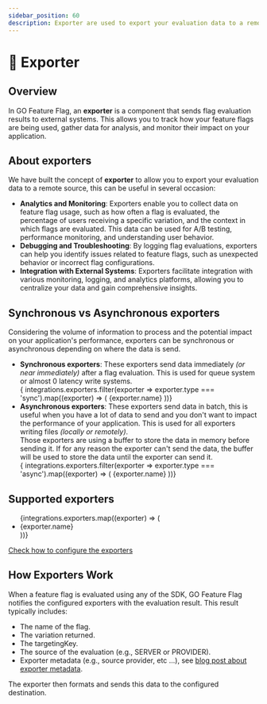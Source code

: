 ```yaml
---
sidebar_position: 60
description: Exporter are used to export your evaluation data to a remote source.
---
```


# 🚚 Exporter

## Overview
In GO Feature Flag, an **exporter** is a component that sends flag evaluation results to external systems.
This allows you to track how your feature flags are being used, gather data for analysis, and monitor their impact on your application.

## About exporters
We have built the concept of **exporter** to allow you to export your evaluation data to a remote source, this can be useful in several occasion:
- **Analytics and Monitoring**: Exporters enable you to collect data on feature flag usage, such as how often a flag is evaluated, the percentage of users receiving a specific variation, and the context in which flags are evaluated. This data can be used for A/B testing, performance monitoring, and understanding user behavior.
- **Debugging and Troubleshooting**: By logging flag evaluations, exporters can help you identify issues related to feature flags, such as unexpected behavior or incorrect flag configurations.
- **Integration with External Systems**: Exporters facilitate integration with various monitoring, logging, and analytics platforms, allowing you to centralize your data and gain comprehensive insights.

## Synchronous vs Asynchronous exporters
Considering the volume of information to process and the potential impact on your application's performance, exporters can be synchronous or asynchronous depending on where the data is send.

<ul>
  <li>
    <span><strong>Synchronous exporters</strong>: These exporters send data immediately <i>(or near immediately)</i> after a flag evaluation. This is used for queue system or almost 0 latency write systems.</span>
    <div className="flex gap-x-1 mt-1">
      {
        integrations.exporters.filter(exporter => exporter.type === 'sync').map((exporter) => (
          <span className="inline-flex items-center rounded-md bg-gray-50 px-2 py-1 text-xs font-medium text-gray-600 ring-1 ring-inset ring-gray-500/10">{exporter.name}</span>
        ))}
    </div>
  </li>
  <li className={"pt-5"}>
    <span><strong>Asynchronous exporters</strong>: These exporters send data in batch, this is useful when you have a lot of data to send and you don't want to impact the performance of your application. This is used for all exporters writing files <i>(locally or remotely)</i>.</span>
    <br /><span>Those exporters are using a buffer to store the data in memory before sending it. If for any reason the exporter can't send the data, the buffer will be used to store the data until the exporter can send it.</span>
    <div className="flex gap-x-1 mt-1">
      {
        integrations.exporters.filter(exporter => exporter.type === 'async').map((exporter) => (
          <span className="inline-flex items-center rounded-md bg-gray-50 px-2 py-1 text-xs font-medium text-gray-600 ring-1 ring-inset ring-gray-500/10">{exporter.name}</span>
        ))}
    </div>
  </li>
</ul>

## Supported exporters

<ul>
  {integrations.exporters.map((exporter) => (
    <li>{exporter.name}</li>
  ))}
</ul>

[Check how to configure the exporters](../integrations/export-evaluation-data)

## How Exporters Work

When a feature flag is evaluated using any of the SDK, GO Feature Flag notifies the configured exporters with the evaluation result. This result typically includes:

- The name of the flag.
- The variation returned.
- The targetingKey.
- The source of the evaluation (e.g., SERVER or PROVIDER).
- Exporter metadata (e.g., source provider, etc ...), see [blog post about exporter metadata](/blog/2025/01/21/exporter-metadata). 

The exporter then formats and sends this data to the configured destination.